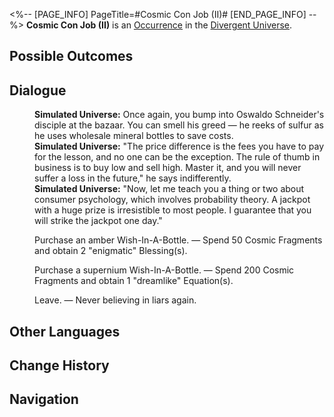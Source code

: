 <%-- [PAGE_INFO]
PageTitle=#Cosmic Con Job (II)#
[END_PAGE_INFO] --%>
{{Stub}}
{{Simulated Universe Event Infobox
|id            = 11702
|title         = 
|image         = Occurrence Salesperson.png
|domains_su    = 
|domains_ext   = 
|domains_swarm = 
|domains_gng   = 
|domains_du    = Unknown
|requirements  = 
|prev          = 
|next          = 
|characters    = 
|factions      = 
|order         = 
|order_du      = 
}}
'''Cosmic Con Job (II)''' is an [[Divergent Universe/Occurrence|Occurrence]] in the [[Divergent Universe]].

==Possible Outcomes==
{{Possible Outcomes
|choice_1 = Purchase an amber Wish-In-A-Bottle.
|result_1 = Spend 50 Cosmic Fragments and obtain 2 "enigmatic" Blessing(s).

|choice_2 = Purchase a supernium Wish-In-A-Bottle.
|result_2 = Spend 200 Cosmic Fragments and obtain 1 "dreamlike" Equation(s).

|choice_3 = Leave.
|result_3 = Never believing in liars again.

}}
<!--
==Gameplay Notes==
* 
-->
==Dialogue==
{{Dialogue Start}}
:'''Simulated Universe:''' Once again, you bump into Oswaldo Schneider's disciple at the bazaar. You can smell his greed &mdash; he reeks of sulfur as he uses wholesale mineral bottles to save costs.
:'''Simulated Universe:''' "The price difference is the fees you have to pay for the lesson, and no one can be the exception. The rule of thumb in business is to buy low and sell high. Master it, and you will never suffer a loss in the future," he says indifferently.
:'''Simulated Universe:''' "Now, let me teach you a thing or two about consumer psychology, which involves probability theory. A jackpot with a huge prize is irresistible to most people. I guarantee that you will strike the jackpot one day."
:{{DIcon|Star}} Purchase an amber Wish-In-A-Bottle. &mdash; Spend 50 Cosmic Fragments and obtain 2 "enigmatic" Blessing(s).
:{{DIcon|Star}} Purchase a supernium Wish-In-A-Bottle. &mdash; Spend 200 Cosmic Fragments and obtain 1 "dreamlike" Equation(s).
:{{DIcon|Star}} Leave. &mdash; Never believing in liars again.
{{Dialogue End}}

==Other Languages==
{{Other Languages
|en   = Cosmic Con Job (II)
|zhs  = 银河忽悠（其二）
|zht  = 銀河唬人（其二）
|ja   = {{Rubi|銀河|ぎんが}}のペテン{{Rubi|師|し}}（その2）
|ko   = 은하 사기 (2)
|es   = Engaño galáctico (II)
|fr   = Escroquerie intergalactique (II)
|ru   = Галактический торговец II
|th   = กลลวงแห่งกาแล็กซี (2)
|vi   = Lừa Gạt Ngân Hà (2)
|de   = Galaktischer Abzocker (Teil 2)
|id   = Penipu Galaksi (2)
|pt   = Golpe Cósmico (II)
}}

==Change History==
{{Change History|2.3}}

==Navigation==
{{Occurrence Navbox}}